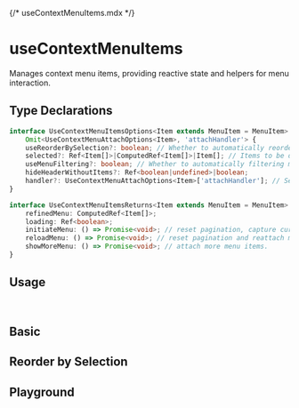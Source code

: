{/* useContextMenuItems.mdx */}



<Meta of={useContextMenuItemsStories}/>


# useContextMenuItems

Manages context menu items, providing reactive state and helpers for menu interaction.

## Type Declarations

```typescript
interface UseContextMenuItemsOptions<Item extends MenuItem = MenuItem> extends
    Omit<UseContextMenuAttachOptions<Item>, 'attachHandler'> {
    useReorderBySelection?: boolean; // Whether to automatically reorder on initiateMenu().
    selected?: Ref<Item[]>|ComputedRef<Item[]>|Item[]; // Items to be displayed at the top of the menu for emphasize or quick access of selected items.
    useMenuFiltering?: boolean; // Whether to automatically filtering menu by searchText. works only with menu, not with handler.
    hideHeaderWithoutItems?: Ref<boolean|undefined>|boolean;
    handler?: UseContextMenuAttachOptions<Item>['attachHandler']; // See UseContextMenuAttachOptions.
}

interface UseContextMenuItemsReturns<Item extends MenuItem = MenuItem> {
    refinedMenu: ComputedRef<Item[]>;
    loading: Ref<boolean>;
    initiateMenu: () => Promise<void>; // reset pagination, capture current items, and reattach menu items.
    reloadMenu: () => Promise<void>; // reset pagination and reattach menu items.
    showMoreMenu: () => Promise<void>; // attach more menu items.
}
```
## Usage
<br/>

## Basic
<Canvas of={useContextMenuItemsStories.Basic}/>

## Reorder by Selection
<Canvas of={useContextMenuItemsStories.ReorderBySelection}/>

## Playground
<Canvas of={useContextMenuItemsStories.Playground}/>
<Controls of={useContextMenuItemsStories.Playground}/>

<br/>
<br/>
